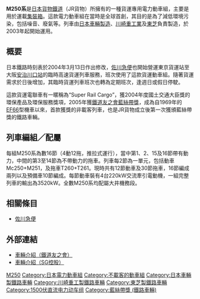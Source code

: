 {{noteTA
|T=zh:JR貨物M250系電力動車組;zh-hans:JR货物M250系电力动车组;zh-hk:JR貨物M250系電力動車組;zh-tw:JR貨物M250系電聯車;
|1=zh:電聯車;zh-hans:电力动车组;zh-hk:電力動車組;zh-tw:電聯車;
|2=zh:集裝箱;zh-hans:集装箱;zh-hk:集裝箱;zh-tw:貨櫃;
|3=zh-hans:制动; zh-tw:制軔; zh-hk:制動;
}}
{{鐵路車輛
|車輛名稱 = JR貨物M250系電力動車組
|公司色 = #2D86BD
|圖像 = M250 Higashi-Totsuka 20030630.jpg
|圖像說明 = JR貨物M250系電力動車組（2005年10月撮影）
|輛數 = 
|列車編組 = 
|起動加速度 = 
|營運最高速度 = 130
|設計最高速度 = 
|減速度（正常） = 
|減速度（緊急） = 
|載客量 = 
|編組載客量 = 
|編組長度 = 
|全長 = 先頭列車：20,500mm<br />其他：20,300
|全闊 = 先頭列車：2,660mm<br />其他：2,880
|全高 = 先頭列車：1,500mm<br />其他：3,792
|車輛重量 = 406
|編組總重量 = 
|軌距 = 1,067
|電化方式 = [[直流電化|直流電]]1,500V
|輸出 = 
|電動機輸出 = 220kW×16=3,520kW
|編組輸出 = 
|齒輪比 = 
|驅動裝置 = 
|控制裝置 = [[VVVF|VVVF]]逆變器
|制動方式 = [[電氣指令式空氣制動|電氣指令式空氣制動]]（[[再生制動|再生制動]]並用）
|保安裝置 = ATS-SF、ATS-PF、ATS-P
|訊號系統 = 
|製造商 = [[川崎重工業|川崎重工業]]<br />[[東急車輛製造|東急車輛製造]]<br />[[東芝|東芝]]
|製造年份 = 2003年－
|投入服務日期 = 2004年
|備註 = {{藍絲帶獎 (鐵路)|48|2005}}
}}
'''M250系'''是[[日本貨物鐵道|日本貨物鐵道]]（JR貨物）所擁有的一種貨運專用電力動車組，主要是用於運載[[集裝箱|集裝箱]]。這款電力動車組在當時是全球首創，其目的是為了減低環境污染，包括噪音、廢氣等。列車由[[日本車輛製造|日本車輛製造]]、[[川崎重工業|川崎重工業]]及[[東芝|東芝]]負責製造，於2003年起開始運用。

== 概要 ==
日本鐵路時刻表於2004年3月13日作出修改，[[佐川急便|佐川急便]]也開始營運東京貨運站至大阪[[安治川口站|安治川口站]]的臨時高速貨運列車服務，班次使用了這款貨運動車組。隨著貨運需求於日後增加，其臨時貨運列車班次也轉為定期班次，逢週日或假日停駛。

這款貨運電聯車有一暱稱為“Super Rail Cargo”，獲2004年度國土交通大臣獎的環保產品及環保服務獎項，2005年獲[[鐵道友之會|鐵道友之會]][[藍絲帶獎_(鐵路)|藍絲帶獎]]，成為自1969年的[[日本國鐵EF66型電力機車|EF66]]型機車以來，首款獲獎的非載客列車，也是JR貨物成立後第一次獲頒藍絲帶獎的鐵路車輛。

== 列車編組／配屬 ==
每組M250系為數16節（4動12拖，推拉式運行），當中第1、2、15及16節帶有動力，中間的第3至14節為不帶動力的拖車。列車每2節為一單元，包括動車Mc250+M251，及拖車T260+T261。現時共有12節動車及30節拖車，16節編成兩列以及預備車10節編成。每節動車裝有4台220kW交流牽引電動機，一組完整列車的輸出為3520kW。全數M250系均配屬大井機務段。

== 相關條目 ==
*[[佐川急便|佐川急便]]

== 外部連結 ==
{{commonscat|JR Freight M250 series}}
* [https://web.archive.org/web/20070912051450/http://www.jrc.gr.jp/bl/2005/bl2005.htm 車輛介紹（鐵道友之會）]{{ja}}
* [https://web.archive.org/web/20070928121754/http://www.sg-hldgs.co.jp/eco/page03.html 車輛介紹（SG控股）]{{ja}}

{{JR貨物的車輛}}
{{蓝丝带奖评选车辆列表}}

[[Category:日本貨物鐵道車輛|M250]]
[[Category:日本電力動車組|Category:日本電力動車組]]
[[Category:不載客的動車組|Category:不載客的動車組]]
[[Category:日本車輛製鐵路車輛|Category:日本車輛製鐵路車輛]]
[[Category:川崎重工製鐵路車輛|Category:川崎重工製鐵路車輛]]
[[Category:東芝製鐵路車輛|Category:東芝製鐵路車輛]]
[[Category:1500伏直流电力动车组|Category:1500伏直流电力动车组]]
[[Category:藍絲帶獎_(鐵路車輛)|Category:藍絲帶獎 (鐵路車輛)]]